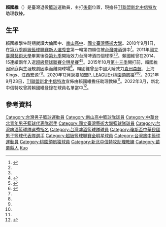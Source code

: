 {{Infobox basketball biography
| image = 
| position = 助理教練
| league = [[T1聯盟|T1聯盟]]
| team = 新北中信特攻
| height_m = 1.80
| weight_kg = 80
| birth_date = {{birth_date_and_age|1990|3|2}}
| birth_place = {{TWN}}[[苗栗縣|苗栗縣]]
| nationality = {{ROC}}
| highschool = [[南山高中|南山高中]]
| college = [[國立臺灣藝術大學|國立臺灣藝術大學]]
| draft_league = SBL
| draft_year = 2010
| draft_round = 1
| draft_pick = 4<!-- S型選秀 -->
| draft_team = [[台灣啤酒籃球隊|台灣啤酒]]
| career_start = 2011
| career_end = 2021
| career_number = 18、98
| career_position = [[後衛_(籃球)|後衛]]
| coach_start = 2021
| years1 = 2011–2015
| team1 = [[台灣啤酒籃球隊|台灣啤酒]]
| years2 = 2020–2021
| team2 = [[桃園領航猿|桃園領航猿]]
| cyears1 = 2021–至今
| cteam1 = [[新北中信特攻|新北中信特攻]]
| awards =
* 2×[[超級籃球聯賽全明星賽|超級籃球聯賽全明星賽]]（2014、2015）
}}

'''賴國維'''（{{bd|1990年|3月2日|catIdx=賴}}）是臺灣退役[[籃球|籃球]]運動員，主打[[後衛_(籃球)|後衛]]位置，現擔任[[T1聯盟|T1聯盟]][[新北中信特攻|新北中信特攻]]助理教練。

== 生平 ==
賴國維學生時期就讀大倫國中、[[南山高中|南山高中]]、[[國立臺灣藝術大學|國立臺灣藝術大學]]。2010年9月1日，在[[第八季超級籃球聯賽新人選秀會|第八季超級籃球聯賽新人選秀會]]第一輪第四順位被[[台灣啤酒籃球隊|台灣啤酒]]選中<ref>{{cite news |author1=黃建仁 |title=桑一慶選秀狀元 台銀再等3年才能用 |url=https://tw.appledaily.com/sports/20100902/JS4Y42BS3SSC2546XFFFX2BHKY/ |accessdate=2022-04-01 |work=蘋果日報 |date=2010-09-02 |location=臺灣}}</ref>。2011年[[國立臺灣藝術大學|國立臺灣藝術大學]]畢業後從[[第九季超級籃球聯賽|第九季]]開始效力台灣啤酒四個球季<ref name="蘋果日報-2020-12-08"/><ref name="中國時報-2020-12-20"/>。賴國維曾在2014、15連續兩年入選[[超級籃球聯賽全明星賽|超級籃球聯賽全明星賽]]<ref>{{cite news |title=SBL明星賽 票選結果出爐 |url=https://www.chinatimes.com/realtimenews/20140115004700-260504?chdtv |accessdate=2022-02-17 |agency=中央通訊社 |date=2014-01-15 |via=中時新聞網}}</ref><ref>{{cite news |author1=曾思儒 |title=SBL明星賽 戴維斯 傷退改坐評審席 |work=聯合報 |date=2015-01-27}}</ref>。2015年10月[[第十三季超級籃球聯賽|第十三季]]開打前，賴國維因家庭與生涯規劃因素而離開球場<ref>{{cite news |author1=倪芝蓉 |title=賴國維暫別SBL 預祝台啤拿冠軍 |url=https://tw.sports.yahoo.com/news/sbl-賴國維暫別sbl-預祝台啤拿冠軍-123456122.html |accessdate=2021-01-29 |work=TSNA |date=2015-10-05}}</ref>。賴國維曾至中國大陸效力[[貴州森航|貴州森航]]、上海Kings、江西宏源<ref name="中國時報-2020-12-20"/><ref name="ETtoday-2021-09-23"/>。2020年12月返臺加盟[[P._LEAGUE+|P. LEAGUE+]][[桃園領航猿|桃園領航猿]]<ref name="蘋果日報-2020-12-08"/><ref name="中國時報-2020-12-20"/>。2021年9月23日，[[T1聯盟|T1聯盟]][[新北中信特攻|新北中信特攻]]宣佈由賴國維擔任助理教練<ref name="ETtoday-2021-09-23"/>。2022年3月，新北中信特攻曾將賴國維登錄在球員名單當中<ref>{{cite news |author1=黃及人 |title=叫你教練出來打！賴國維從特攻助教變球員 |url=https://www.chinatimes.com/realtimenews/20220304004271-260403?chdtv |accessdate=2022-05-03 |work=中國時報 |date=2022-03-04}}</ref>。

== 參考資料 ==
{{reflist|30em|refs=

<ref name="蘋果日報-2020-12-08">{{cite news |author1=蔡裕隆 |title=闊別5年賴國維重返台灣 加盟桃園領航猿 |url=https://tw.appledaily.com/sports/20201208/6WEYUYLZSBB6XGG4FEDOVWDR4M/ |accessdate=2020-12-08 |work=蘋果日報 |date=2020-12-08 |location=臺灣 |archive-date=2021-03-04 |archive-url=https://web.archive.org/web/20210304020647/https://tw.appledaily.com/sports/20201208/6WEYUYLZSBB6XGG4FEDOVWDR4M/ |dead-url=no }}</ref>

<ref name="中國時報-2020-12-20">{{cite news |author1=黃及人 |title=小福星變老福星 賴國維返台成領航猿新兵 |url=https://www.chinatimes.com/realtimenews/20201220003277-260403?chdtv |accessdate=2021-03-04 |work=中國時報 |date=2020-12-20 |archive-date=2021-03-04 |archive-url=https://web.archive.org/web/20210304020648/https://www.chinatimes.com/realtimenews/20201220003277-260403?chdtv |dead-url=no }}</ref>

<ref name="ETtoday-2021-09-23">{{cite news |author1=杜奕君 |title=「小福星」進軍中信特攻 賴國維接任助理教練 |url=https://sports.ettoday.net/news/2085658 |accessdate=2021-09-23 |work=ETtoday |date=2021-09-23 |archive-date=2021-10-29 |archive-url=https://web.archive.org/web/20211029100430/https://sports.ettoday.net/news/2085658 |dead-url=no }}</ref>

}}

{{新北中信特攻現役球員名單}}
{{第八季超級籃球聯賽新人選秀會}}
{{2008年U18亞青賽中華臺北男子籃球代表隊}}
{{2010年亞洲大學錦標賽中華臺北男子籃球代表隊}}
{{2013年瓊斯盃光華男子籃球代表隊}}
{{DEFAULTSORT:Lai}}
[[Category:台灣男子籃球運動員|Category:台灣男子籃球運動員]]
[[Category:南山高中籃球隊球員|Category:南山高中籃球隊球員]]
[[Category:中華台北青年男子籃球代表隊選手|Category:中華台北青年男子籃球代表隊選手]]
[[Category:國立臺灣藝術大學籃球隊球員|Category:國立臺灣藝術大學籃球隊球員]]
[[Category:台灣啤酒籃球隊選秀指名|Category:台灣啤酒籃球隊選秀指名]]
[[Category:台灣啤酒籃球隊球員|Category:台灣啤酒籃球隊球員]]
[[Category:瓊斯盃中華民國男子籃球代表隊選手|Category:瓊斯盃中華民國男子籃球代表隊選手]]
[[Category:超級籃球聯賽全明星球員|Category:超級籃球聯賽全明星球員]]
[[Category:台灣旅中籃球運動員|Category:台灣旅中籃球運動員]]
[[Category:桃園領航猿球員|Category:桃園領航猿球員]]
[[Category:新北中信特攻助理教練|Category:新北中信特攻助理教練]]
[[Category:苗栗縣人|Category:苗栗縣人]]
[[Category:賴姓|Kuo]]